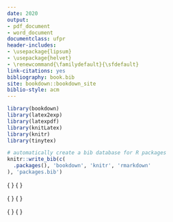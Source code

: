```yaml
--- 
date: 2020
output: 
- pdf_document
- word_document
documentclass: ufpr
header-includes: 
- \usepackage{lipsum}
- \usepackage{helvet}
- \renewcommand{\familydefault}{\sfdefault}
link-citations: yes
bibliography: book.bib
site: bookdown::bookdown_site
biblio-style: acm
---
```



```r
library(bookdown)
library(latex2exp)
library(latexpdf)
library(knitLatex)
library(knitr)
library(tinytex)
```


```r
# automatically create a bib database for R packages
knitr::write_bib(c(
  .packages(), 'bookdown', 'knitr', 'rmarkdown'
), 'packages.bib')
```

\title{Um modelo \LaTeX\ para dissertações e teses \\ (escrevi um título mais longo para ver como se comporta a quebra de linhas e o espaçamento entre elas)}

\pchave{Palavra-chave 1. Palavra-chave 2. Palavra-chave 3.}
\keyword{Keyword 1. Keyword 2. Keyword 3.}

\author{Carlos Alberto Maziero}
\advisor{Donald Knuth}
\coadvisor{Leslie Lamport}

\IfLanguageName{brazilian}
  { \instit{UFPR}{Universidade Federal do Paraná} }
  { \instit{UFPR}{Universidade Federal do Paraná} }

\IfLanguageName{brazilian}
  { \field{Ciência da Computação} }
  { \field{Ciência da Computação} }

\date{2018}

\IfLanguageName{brazilian}
  { \local{Curitiba PR} }
  { \local{Curitiba PR} }

\ThisCenterWallPaper{1.0}{fundo-capa.jpg}

\descr{Documento apresentado como requisito parcial ao exame de qualificação de Mestrado no Programa de Pós-Graduação em Informática, Setor de Ciências Exatas, da Universidade Federal do Paraná}

\frontmatter
\pagestyle{frontmatter}

\titlepage

\mainmatter
\pagestyle{mainmatter}

